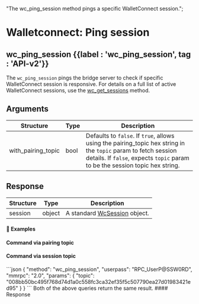   "The wc_ping_session method pings a specific WalletConnect session.";

# Walletconnect: Ping session

## wc\_ping\_session {{label : 'wc_ping_session', tag : 'API-v2'}}

The `wc_ping_session` pings the bridge server to check if specific WalletConnect session is responsive.
For details on a full list of active WalletConnect sessions, use the [wc\_get\_sessions](/komodo-defi-framework/api/v20-dev/wc_get_sessions/#wc-get-sessions) method.

## Arguments

| Structure            | Type | Description                                                                                                                                                                                     |
| -------------------- | ---- | ----------------------------------------------------------------------------------------------------------------------------------------------------------------------------------------------- |
| with\_pairing\_topic | bool | Defaults to `false`. If `true`, allows using the pairing\_topic hex string in the `topic` param to fetch session details. If `false`, expects `topic` param to be the session topic hex string. |

## Response

| Structure | Type   | Description                                                                              |
| --------- | ------ | ---------------------------------------------------------------------------------------- |
| session   | object | A standard [WcSession](/komodo-defi-framework/api/common_structures/#wc-session) object. |

#### 📌 Examples

#### Command via pairing topic

#### Command via session topic

<CodeGroup title="" tag="POST" label="wc_ping_session" mm2MethodDecorate="true">
  ```json
  {
    "method": "wc_ping_session",
    "userpass": "RPC_UserP@SSW0RD",
    "mmrpc": "2.0",
    "params": {
      "topic": "008bb50bc495f768d74d1a0c558fc3ca32ef35f5c507790ea27d01983421ed95"
    }
  }
  ```
</CodeGroup>

<Note>
  Both of the above queries return the same result.
</Note>

<CollapsibleSection expandedText="Hide Response" collapsedText="Show Response">
  #### Response

  ```json
  ```
</CollapsibleSection>
